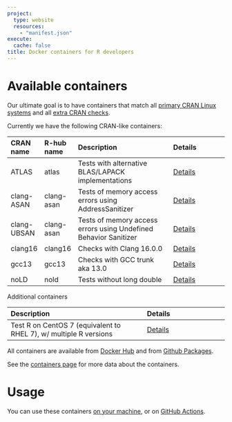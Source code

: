 ```yaml
---
project:
  type: website
  resources:
    - "manifest.json"
execute:
  cache: false
title: Docker containers for R developers
---
```



# Available containers

Our ultimate goal is to have containers that match all [primary CRAN Linux
systems](https://cran.r-project.org/web/checks/check_flavors.html) and all
[extra CRAN checks](https://cran.r-project.org/web/checks/check_issue_kinds.html).

Currently we have the following CRAN-like containers:

| CRAN name  | R-hub name | Description                                                      | Details                                |
|:-----------|:-----------|:-----------------------------------------------------------------|:---------------------------------------|
|ATLAS       | atlas      | Tests with alternative BLAS/LAPACK implementations               | [Details](containers.html#atlas)       |
|clang-ASAN  | clang-asan | Tests of memory access errors using AddressSanitizer             | [Details](containers.html#clang-asan)  |
|clang-UBSAN | clang-asan | Tests of memory access errors using Undefined Behavior Sanitizer | [Details](containers.html#clang-asan)  |
|clang16     | clang16    | Checks with Clang 16.0.0                                         | [Details](containers.html#clang16)     |
|gcc13       | gcc13      | Checks with GCC trunk aka 13.0                                   | [Details](containers.html#gcc13)       |
|noLD        | nold       | Tests without long double                                        | [Details](containers.html#nold)        |

Additional containers

| Description                                                      | Details                                |
|:-----------------------------------------------------------------|:---------------------------------------|
| Test R on CentOS 7 (equivalent to RHEL 7), w/ multiple R versions| [Details](containers.html#centos7)     |

All containers are available from
[Docker Hub](https://hub.docker.com/u/rhub) and from
[Github Packages](https://github.com/orgs/r-hub/packages?repo_name=containers).

See the [containers page](containers.html) for more data about the
containers.

# Usage

You can use these containers [on your machine](local.html), or on
[GitHub Actions](gha.html).
